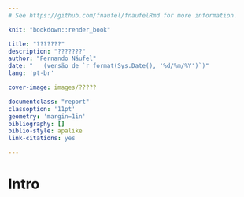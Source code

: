 ```yaml
--- 
# See https://github.com/fnaufel/fnaufelRmd for more information.

knit: "bookdown::render_book"

title: "???????"
description: "???????"
author: "Fernando Náufel"
date: "   (versão de `r format(Sys.Date(), '%d/%m/%Y')`)"
lang: 'pt-br'

cover-image: images/?????

documentclass: "report"
classoption: '11pt'
geometry: 'margin=1in'
bibliography: []
biblio-style: apalike
link-citations: yes

---
```


# Intro {- #intro}


